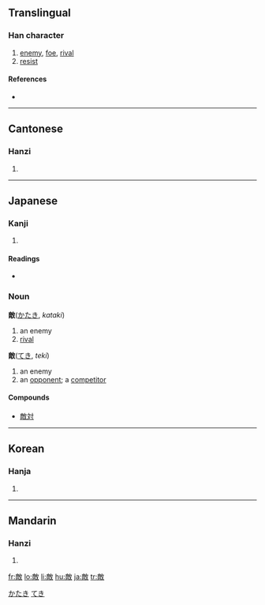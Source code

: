 {{also|敌}}
==Translingual==

===Han character===
{{Han char|rn=66|rad=攴|as=11|sn=15|four=0824<sub>0</sub>|canj=卜月人大 (YBOK)|ids=⿰[[啇]][[攵]]}}

# [[enemy]], [[foe]], [[rival]]
# [[resist]]

====References====
* {{Han ref|kx=0474.480|dkj=13354|dj=0828.290|hdz=21475.040|uh=6575|ud=25973|bh=BCC4|bd=48324}}

----

==Cantonese==

===Hanzi===
{{yue-hanzi|jyut=|y=dik6}}

# {{defn|Cantonese}}

----

==Japanese==

===Kanji===
{{ja-kanji|grade=5|rs=攴11}}

# {{defn|Japanese}}

====Readings====
* {{ja-readings|on=[[てき]] (teki)|kun=[[かたき]] (kataki), [[あだ]] (ada)}}

===Noun===
'''敵'''([[かたき]], ''kataki'')

# an enemy
# [[rival]]
'''敵'''([[てき]], ''teki'')
# an enemy
# an [[opponent]]; a [[competitor]]

====Compounds====
* [[敵対]]

[[Category:Japanese nouns|かたき]]
[[Category:Japanese nouns|てき]]

----

==Korean==

===Hanja===
{{ko-hanja|hangeul=적|eumhun=|rv=jeok|mr=chŏk|y=cek}}

# {{defn|Korean}}

----

==Mandarin==

===Hanzi===
{{cmn-hanzi|sim=敌|pin=[[dí]] ([[di2]])|wg=ti<sup>2</sup>}}

# {{defn|Mandarin}}

[[fr:敵]]
[[lo:敵]]
[[li:敵]]
[[hu:敵]]
[[ja:敵]]
[[tr:敵]]